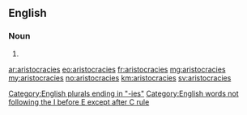 ==English==

===Noun===
{{head|en}}

# {{plural of|aristocracy}}

[[Category:English plurals ending in "-ies"]]
[[Category:English words not following the I before E except after C rule]]

[[ar:aristocracies]]
[[eo:aristocracies]]
[[fr:aristocracies]]
[[mg:aristocracies]]
[[my:aristocracies]]
[[no:aristocracies]]
[[km:aristocracies]]
[[sv:aristocracies]]
